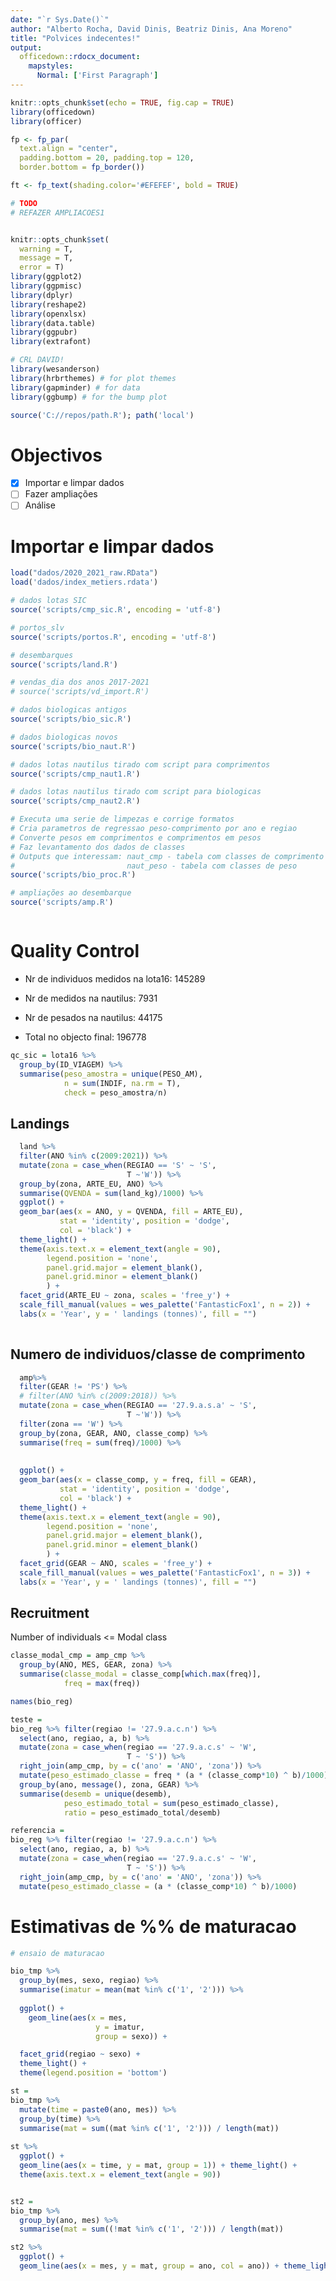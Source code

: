 ```yaml
---
date: "`r Sys.Date()`"
author: "Alberto Rocha, David Dinis, Beatriz Dinis, Ana Moreno"
title: "Polvices indecentes!"
output: 
  officedown::rdocx_document:
    mapstyles:
      Normal: ['First Paragraph']
---
```


```r
knitr::opts_chunk$set(echo = TRUE, fig.cap = TRUE)
library(officedown)
library(officer)

fp <- fp_par(
  text.align = "center", 
  padding.bottom = 20, padding.top = 120, 
  border.bottom = fp_border())

ft <- fp_text(shading.color='#EFEFEF', bold = TRUE)
```

```r
# TODO
# REFAZER AMPLIACOES1



```


```r
knitr::opts_chunk$set(
  warning = T,
  message = T,
  error = T) 
library(ggplot2)
library(ggpmisc)
library(dplyr)
library(reshape2)
library(openxlsx)
library(data.table)
library(ggpubr)
library(extrafont)

# CRL DAVID!
library(wesanderson)
library(hrbrthemes) # for plot themes
library(gapminder) # for data
library(ggbump) # for the bump plot

source('C://repos/path.R'); path('local')
```

# Objectivos

-   [x] Importar e limpar dados
-   [ ] Fazer ampliações
-   [ ] Análise

# Importar e limpar dados

```r
load("dados/2020_2021_raw.RData")
load('dados/index_metiers.rdata')

# dados lotas SIC
source('scripts/cmp_sic.R', encoding = 'utf-8')

# portos_slv
source('scripts/portos.R', encoding = 'utf-8')

# desembarques
source('scripts/land.R')

# vendas_dia dos anos 2017-2021
# source('scripts/vd_import.R')

# dados biologicas antigos
source('scripts/bio_sic.R')

# dados biologicas novos
source('scripts/bio_naut.R')

# dados lotas nautilus tirado com script para comprimentos
source('scripts/cmp_naut1.R')

# dados lotas nautilus tirado com script para biologicas
source('scripts/cmp_naut2.R')

# Executa uma serie de limpezas e corrige formatos
# Cria parametros de regressao peso-comprimento por ano e regiao
# Converte pesos em comprimentos e comprimentos em pesos
# Faz levantamento dos dados de classes
# Outputs que interessam: naut_cmp - tabela com classes de comprimento 
#                         naut_peso - tabela com classes de peso
source('scripts/bio_proc.R')

# ampliações ao desembarque
source('scripts/amp.R')



```

# Quality Control

* Nr de individuos medidos na lota16: 145289

* Nr de medidos na nautilus: 7931

* Nr de pesados na nautilus: 44175

* Total no objecto final: 196778

```r
qc_sic = lota16 %>% 
  group_by(ID_VIAGEM) %>% 
  summarise(peso_amostra = unique(PESO_AM),
            n = sum(INDIF, na.rm = T),
            check = peso_amostra/n)
```


## Landings

```r

  land %>%
  filter(ANO %in% c(2009:2021)) %>% 
  mutate(zona = case_when(REGIAO == 'S' ~ 'S',
                          T ~'W')) %>% 
  group_by(zona, ARTE_EU, ANO) %>% 
  summarise(QVENDA = sum(land_kg)/1000) %>% 
  ggplot() + 
  geom_bar(aes(x = ANO, y = QVENDA, fill = ARTE_EU),
           stat = 'identity', position = 'dodge',
           col = 'black') +
  theme_light() + 
  theme(axis.text.x = element_text(angle = 90),
        legend.position = 'none',
        panel.grid.major = element_blank(),
        panel.grid.minor = element_blank()
        ) +
  facet_grid(ARTE_EU ~ zona, scales = 'free_y') + 
  scale_fill_manual(values = wes_palette('FantasticFox1', n = 2)) +
  labs(x = 'Year', y = ' landings (tonnes)', fill = "")
  
```

## Numero de individuos/classe de comprimento

```r
  amp%>%
  filter(GEAR != 'PS') %>% 
  # filter(ANO %in% c(2009:2018)) %>% 
  mutate(zona = case_when(REGIAO == '27.9.a.s.a' ~ 'S',
                          T ~'W')) %>%
  filter(zona == 'W') %>% 
  group_by(zona, GEAR, ANO, classe_comp) %>% 
  summarise(freq = sum(freq)/1000) %>% 
  
  
  ggplot() + 
  geom_bar(aes(x = classe_comp, y = freq, fill = GEAR),
           stat = 'identity', position = 'dodge',
           col = 'black') +
  theme_light() + 
  theme(axis.text.x = element_text(angle = 90),
        legend.position = 'none',
        panel.grid.major = element_blank(),
        panel.grid.minor = element_blank()
        ) +
  facet_grid(GEAR ~ ANO, scales = 'free_y') + 
  scale_fill_manual(values = wes_palette('FantasticFox1', n = 3)) +
  labs(x = 'Year', y = ' landings (tonnes)', fill = "")
```

## Recruitment

Number of individuals <= Modal class

```r
classe_modal_cmp = amp_cmp %>% 
  group_by(ANO, MES, GEAR, zona) %>% 
  summarise(classe_modal = classe_comp[which.max(freq)],
            freq = max(freq))
```

```r
names(bio_reg)

teste =
bio_reg %>% filter(regiao != '27.9.a.c.n') %>% 
  select(ano, regiao, a, b) %>% 
  mutate(zona = case_when(regiao == '27.9.a.c.s' ~ 'W',
                          T ~ 'S')) %>% 
  right_join(amp_cmp, by = c('ano' = 'ANO', 'zona')) %>% 
  mutate(peso_estimado_classe = freq * (a * (classe_comp*10) ^ b)/1000) %>% 
  group_by(ano, message(), zona, GEAR) %>% 
  summarise(desemb = unique(desemb),
            peso_estimado_total = sum(peso_estimado_classe),
            ratio = peso_estimado_total/desemb)
```



```r
referencia =
bio_reg %>% filter(regiao != '27.9.a.c.n') %>% 
  select(ano, regiao, a, b) %>% 
  mutate(zona = case_when(regiao == '27.9.a.c.s' ~ 'W',
                          T ~ 'S')) %>% 
  right_join(amp_cmp, by = c('ano' = 'ANO', 'zona')) %>% 
  mutate(peso_estimado_classe = (a * (classe_comp*10) ^ b)/1000) 
```

















# Estimativas de %% de maturacao

```r

# ensaio de maturacao

bio_tmp %>%
  group_by(mes, sexo, regiao) %>%
  summarise(imatur = mean(mat %in% c('1', '2'))) %>%
            
  ggplot() + 
    geom_line(aes(x = mes,
                   y = imatur,
                   group = sexo)) +

  facet_grid(regiao ~ sexo) +
  theme_light() + 
  theme(legend.position = 'bottom')

st = 
bio_tmp %>% 
  mutate(time = paste0(ano, mes)) %>% 
  group_by(time) %>% 
  summarise(mat = sum((mat %in% c('1', '2'))) / length(mat)) 
  
st %>% 
  ggplot() + 
  geom_line(aes(x = time, y = mat, group = 1)) + theme_light() + 
  theme(axis.text.x = element_text(angle = 90))


st2 = 
bio_tmp %>% 
  group_by(ano, mes) %>% 
  summarise(mat = sum((!mat %in% c('1', '2'))) / length(mat)) 

st2 %>% 
  ggplot() + 
  geom_line(aes(x = mes, y = mat, group = ano, col = ano)) + theme_light()


```









